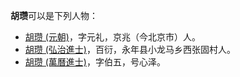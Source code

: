 '''胡瓒'''可以是下列人物：
*[[胡瓒_(元朝)|胡瓒 (元朝)]]，字元礼，京兆（今北京市）人。
*[[胡瓒_(弘治進士)|胡瓒 (弘治進士)]]，百衍，永年县小龙马乡西张固村人。
*[[胡瓒_(萬曆進士)|胡瓒 (萬曆進士)]]，字伯五，号心泽。

{{消歧义|cat=二字胡姓人名消歧義|zan}}